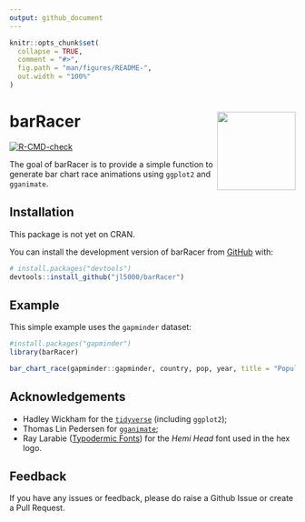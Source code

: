 ```yaml
---
output: github_document
---
```


<!-- README.md is generated from README.Rmd. Please edit that file -->

```r
knitr::opts_chunk$set(
  collapse = TRUE,
  comment = "#>",
  fig.path = "man/figures/README-",
  out.width = "100%"
)
```

# barRacer <img src='man/figures/logo.png' align="right" height="138" />

<!-- badges: start -->
[![R-CMD-check](https://github.com/jl5000/barRacer/workflows/R-CMD-check/badge.svg)](https://github.com/jl5000/barRacer/actions)
<!-- badges: end -->

The goal of barRacer is to provide a simple function to generate bar chart race animations using `ggplot2` and `gganimate`.

## Installation

This package is not yet on CRAN.

You can install the development version of barRacer from [GitHub](https://github.com/) with:

```r
# install.packages("devtools")
devtools::install_github("jl5000/barRacer")
```

## Example
  
This simple example uses the `gapminder` dataset:

```r
#install.packages("gapminder")
library(barRacer)

bar_chart_race(gapminder::gapminder, country, pop, year, title = "Population over time")
```

## Acknowledgements

* Hadley Wickham for the [`tidyverse`](https://www.tidyverse.org/) (including `ggplot2`);
* Thomas Lin Pedersen for [`gganimate`](https://gganimate.com/index.html);
* Ray Larabie ([Typodermic Fonts](http://typodermicfonts.com)) for the *Hemi Head* font used in the hex logo.

## Feedback

If you have any issues or feedback, please do raise a Github Issue or create a Pull Request.
